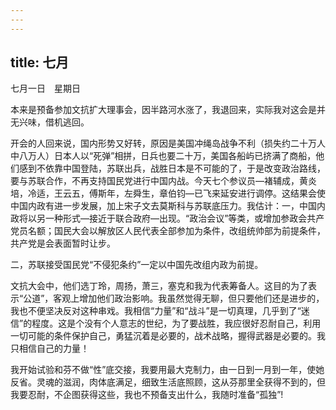 ```yaml
---
---
---
```

title: 七月
---





七月一日　星期日


本来是预备参加文抗扩大理事会，因半路河水涨了，我退回来，实际我对这会是并无兴味，借机逃回。

开会的人回来说，国内形势又好转，原因是美国冲绳岛战争不利（损失约二十万人中八万人）日本人以“死弹”相拼，日兵也要二十万，美国各船屿已挤满了商船，他们感到不依靠中国登陆，苏联出兵，战胜日本是不可能的了，于是改变政治路线，要与苏联合作，不再支持国民党进行中国内战。今天七个参议员―褚辅成，黄炎培，冷适，王云五，傅斯年，左舜生，章伯钧―已飞来延安进行调停。这结果会使中国内政有进一步发展，加上宋子文去莫斯科与苏联底压力。我估计：一，中国内政将以另一种形式―接近于联合政府―出现。“政治会议”等类，或增加参政会共产党员名额；国民大会以解放区人民代表全部参加为条件，改组统帅部为前提条件，共产党是会表面暂时让步。

二，苏联接受国民党“不侵犯条约”一定以中国先改组内政为前提。

文抗大会中，他们选丁玲，周扬，萧三，塞克和我为代表筹备人。这目的为了表示“公道”，客观上增加他们政治影响。我虽然觉得无聊，但只要他们还是进步的，我也不便坚决反对这种串戏。我相信“力量”和“战斗”是一切真理，几乎到了“迷信”的程度。这是个没有个人意志的世纪，为了要战胜，我应很好忍耐自己，利用一切可能的条件保护自己，勇猛沉着是必要的，战术战略，握得武器是必要的。我只相信自己的力量！

我开始试验和芬不做“性”底交接，我要用最大克制力，由一日到一月到一年，使她反省。灵魂的滋润，肉体底满足，细致生活底照顾，这从芬那里全获得不到的，但我要忍耐，不企图获得这些，我也不预备支出什么，我随时准备“孤独”!